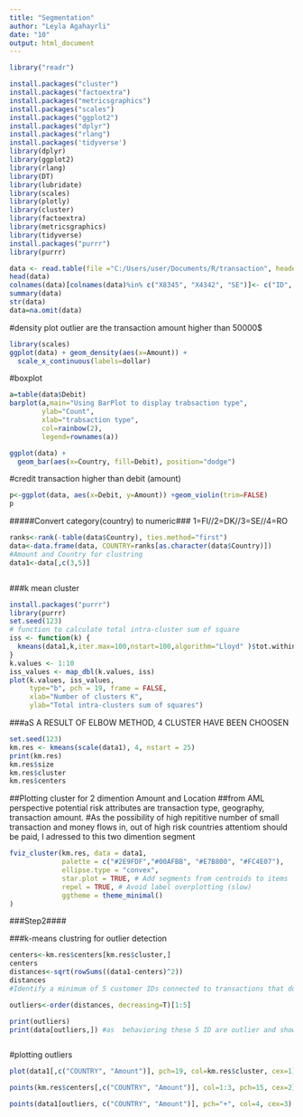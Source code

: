 ---
title: "Segmentation"
author: "Leyla Agahayrli"
date: "10"
output: html_document
---

```{r setup, include=FALSE}

library("readr")

install.packages("cluster")
install.packages("factoextra")
install.packages("metricsgraphics")
install.packages("scales")
install.packages("ggplot2")
install.packages("dplyr")
install.packages("rlang")
install.packages('tidyverse')
library(dplyr)
library(ggplot2)
library(rlang)
library(DT)
library(lubridate)
library(scales)
library(plotly)
library(cluster)
library(factoextra)
library(metricsgraphics)
library(tidyverse)
install.packages("purrr")
library(purrr)

```



```{r cars}
data <- read.table(file ="C:/Users/user/Documents/R/transaction", header = TRUE, sep=";")
head(data)
colnames(data)[colnames(data)%in% c("X8345", "X4342", "SE")]<- c("ID", "Amount", "Country")
summary(data)
str(data)
data=na.omit(data)

```
#density plot  outlier are the transaction amount higher than 50000$

```{r, echo=FALSE}
library(scales)
ggplot(data) + geom_density(aes(x=Amount)) +
  scale_x_continuous(labels=dollar)

```
#boxplot  

```{r, echo=FALSE}



a=table(data$Debit)
barplot(a,main="Using BarPlot to display trabsaction type",
        ylab="Count",
        xlab="trabsaction type",
        col=rainbow(2),
        legend=rownames(a))

ggplot(data) +
  geom_bar(aes(x=Country, fill=Debit), position="dodge")

```

#credit transaction higher than debit (amount)
```{r, echo=FALSE}

p<-ggplot(data, aes(x=Debit, y=Amount)) +geom_violin(trim=FALSE)
p


```
#####Convert category(country) to numeric### 1=FI//2=DK//3=SE//4=RO

```{r, echo=FALSE}

ranks<-rank(-table(data$Country), ties.method="first")
data<-data.frame(data, COUNTRY=ranks[as.character(data$Country)])
#Amount and Country for clustring
data1<-data[,c(3,5)]



```

###k mean cluster

```{r, echo=FALSE}

install.packages("purrr")
library(purrr)
set.seed(123)
# function to calculate total intra-cluster sum of square 
iss <- function(k) {
  kmeans(data1,k,iter.max=100,nstart=100,algorithm="Lloyd" )$tot.withinss
}
k.values <- 1:10
iss_values <- map_dbl(k.values, iss)
plot(k.values, iss_values,
     type="b", pch = 19, frame = FALSE, 
     xlab="Number of clusters K",
     ylab="Total intra-clusters sum of squares")


```
###aS A RESULT OF ELBOW METHOD, 4 CLUSTER HAVE BEEN CHOOSEN


```{r, echo=FALSE}
set.seed(123)
km.res <- kmeans(scale(data1), 4, nstart = 25)
print(km.res)
km.res$size
km.res$cluster
km.res$centers

```
##Plotting cluster for 2 dimention Amount and Location
##from AML perspective potential risk attributes are transaction type, geography, transaction amount.
#As the possibility of high repititive number of small transaction and money flows in, out of high risk countries attentiom should be paid, I adressed to this two dimention segment

```{r, echo=FALSE}
fviz_cluster(km.res, data = data1,
             palette = c("#2E9FDF","#00AFBB", "#E7B800", "#FC4E07"),
             ellipse.type = "convex",
             star.plot = TRUE, # Add segments from centroids to items
             repel = TRUE, # Avoid label overplotting (slow)
             ggtheme = theme_minimal()
)

```

###Step2####

###k-means clustring for outlier detection

```{r, echo=FALSE}
centers<-km.res$centers[km.res$cluster,]
centers
distances<-sqrt(rowSums((data1-centers)^2))
distances
#Identify a minimum of 5 customer IDs connected to transactions that do not fit into the customer's own typical behavior

outliers<-order(distances, decreasing=T)[1:5]

print(outliers)  
print(data[outliers,]) #as  behavioring these 5 ID are outlier and show exceptional transactional performance



```
#plotting outliers

```{r, echo=FALSE}

plot(data1[,c("COUNTRY", "Amount")], pch=19, col=km.res$cluster, cex=1)

points(km.res$centers[,c("COUNTRY", "Amount")], col=1:3, pch=15, cex=2)

points(data1[outliers, c("COUNTRY", "Amount")], pch="+", col=4, cex=3)



```

